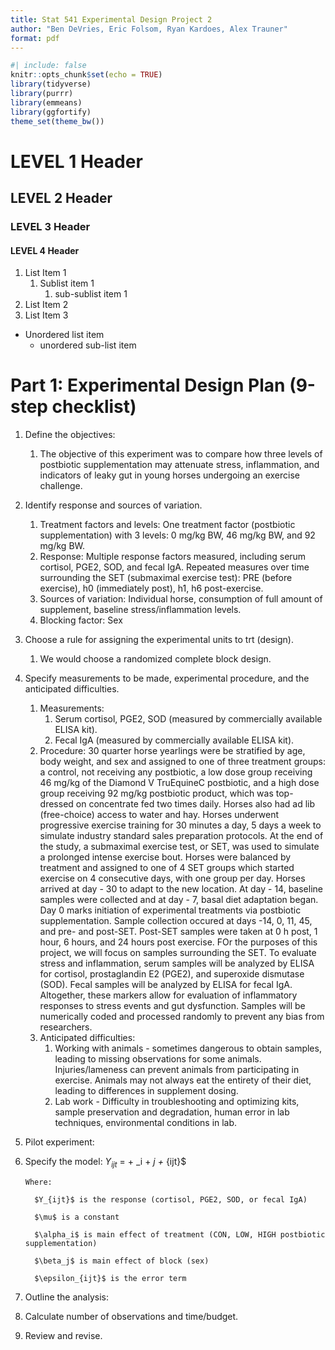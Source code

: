 ```yaml
---
title: Stat 541 Experimental Design Project 2
author: "Ben DeVries, Eric Folsom, Ryan Kardoes, Alex Trauner"
format: pdf
---
```


```r
#| include: false
knitr::opts_chunk$set(echo = TRUE)
library(tidyverse)
library(purrr)
library(emmeans)
library(ggfortify)
theme_set(theme_bw())
```

# LEVEL 1 Header

## LEVEL 2 Header

### LEVEL 3 Header

#### LEVEL 4 Header

1. List Item 1
   1. Sublist item 1
      1. sub-sublist item 1
2. List Item 2
3. List Item 3

- Unordered list item
  - unordered sub-list item

# Part 1: Experimental Design Plan (9-step checklist)

1.	Define the objectives: 
    1. The objective of this experiment was to compare how three levels of postbiotic supplementation may attenuate stress, inflammation, and indicators of leaky gut in young horses undergoing an exercise challenge.

2.	Identify response and sources of variation.  
    1.	Treatment factors and levels: One treatment factor (postbiotic supplementation) with 3 levels: 0 mg/kg BW, 46 mg/kg BW, and 92 mg/kg BW. 
    2.	Response: Multiple response factors measured, including serum cortisol, PGE2, SOD, and fecal IgA. Repeated measures over time surrounding the SET (submaximal exercise test): PRE (before exercise), h0 (immediately post), h1, h6 post-exercise.
    3.	Sources of variation: Individual horse, consumption of full amount of supplement, baseline stress/inflammation levels.
    4.	Blocking factor: Sex

3.	Choose a rule for assigning the experimental units to trt (design). 
    1.	We would choose a randomized complete block design.

4.	Specify measurements to be made, experimental procedure, and the anticipated difficulties. 
    1.	Measurements: 
        1. Serum cortisol, PGE2, SOD (measured by commercially available ELISA kit).
        2. Fecal IgA (measured by commercially available ELISA kit).
    2.	Procedure:  30 quarter horse yearlings were be stratified by age, body weight, and sex and assigned to one of three treatment groups: a control, not receiving any postbiotic, a low dose group receiving 46 mg/kg of the Diamond V TruEquineC postbiotic, and a high dose group receiving 92 mg/kg postbiotic product, which was top-dressed on concentrate fed two times daily. Horses also had ad lib (free-choice) access to water and hay. Horses underwent progressive exercise training for 30 minutes a day, 5 days a week to simulate industry standard sales preparation protocols. At the end of the study, a submaximal exercise test, or SET, was used to simulate a prolonged intense exercise bout. Horses were balanced by treatment and assigned to one of 4 SET groups which started exercise on 4 consecutive days, with one group per day.
Horses arrived at day - 30 to adapt to the new location. At day - 14, baseline samples were collected and at day - 7, basal diet adaptation began. Day 0 marks initiation of experimental treatments via postbiotic supplementation. Sample collection occured at days -14, 0, 11, 45, and pre- and post-SET. Post-SET samples were taken at 0 h post, 1 hour, 6 hours, and 24 hours post exercise. FOr the purposes of this project, we will focus on samples surrounding the SET.
To evaluate stress and inflammation, serum samples will be analyzed by ELISA for cortisol, prostaglandin E2 (PGE2), and superoxide dismutase (SOD). Fecal samples will be analyzed by ELISA for fecal IgA. Altogether, these markers allow for evaluation of inflammatory responses to stress events and gut dysfunction. Samples will be numerically coded and processed randomly to prevent any bias from researchers.
    3.	Anticipated difficulties:
        1. Working with animals - sometimes dangerous to obtain samples, leading to missing observations for some animals. Injuries/lameness can prevent animals from participating in exercise. Animals may not always eat the entirety of their diet, leading to differences in supplement dosing. 
        2. Lab work - Difficulty in troubleshooting and optimizing kits, sample preservation and degradation, human error in lab techniques, environmental conditions in lab.

5.	Pilot experiment: 

6.	Specify the model: 
$Y_{ijt}$ = \mu + \alpha_i + \beta_j + \epsilon_{ijt}$

        Where:

          $Y_{ijt}$ is the response (cortisol, PGE2, SOD, or fecal IgA)

          $\mu$ is a constant

          $\alpha_i$ is main effect of treatment (CON, LOW, HIGH postbiotic supplementation)

          $\beta_j$ is main effect of block (sex)

          $\epsilon_{ijt}$ is the error term

7.	Outline the analysis:

8.	Calculate number of observations and time/budget. 

9.	Review and revise. 
